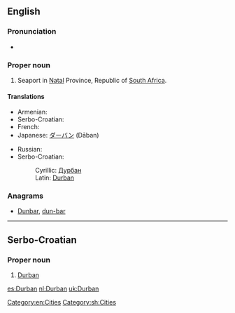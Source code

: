 ==English==

{{wikipedia}}

===Pronunciation===
* {{rhymes|ɜː(r)bən}}

===Proper noun===
{{en-proper noun}}

# Seaport in [[Natal]] Province, Republic of [[South Africa]].

====Translations====
{{rfc-tsort|duplicate language: Serbo-Croatian}}
{{trans-top|city in South Africa}}
* Armenian: {{t-|hy|Դուրբան|tr=Durban|sc=Armn}}
* Serbo-Croatian: {{t|sh|Durban|m}}
* French: {{t-|fr|Durban}}
* Japanese: [[ダーバン]] (Dāban)
{{trans-mid}}
* Russian: {{t-|ru|Дурбан|m|tr=Dúrban}}
* Serbo-Croatian:
*: Cyrillic: [[Дурбан#Serbo-Croatian|Дурбан]] {{m}}
*: Latin: [[#Serbo-Croatian|Durban]] {{m}}
{{trans-bottom}}

===Anagrams===
* [[Dunbar#English|Dunbar]], [[dun-bar#English|dun-bar]]

[[Category:en:Cities]]

----

==Serbo-Croatian==

===Proper noun===
{{sh-proper noun|g=m|r|Дурбан}}

# [[Durban#English|Durban]]

[[Category:sh:Cities]]

[[es:Durban]]
[[nl:Durban]]
[[uk:Durban]]